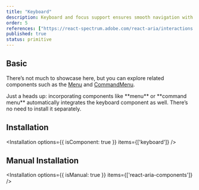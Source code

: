 ```yaml
---
title: "Keyboard"
description: Keyboard and focus support ensures smooth navigation with keys, essential for users without a mouse and appreciated by power users for quick access.
order: 5
references: ["https://react-spectrum.adobe.com/react-aria/interactions.html#keyboard-and-focus-behavior"]
published: true
status: primitive
---
```


## Basic
There’s not much to showcase here, but you can explore related components such as the [Menu](/docs/components/collections/menu) and [CommandMenu](/docs/components/controls/command-menu).

<Note>
  Just a heads up: incorporating components like **menu** or **command menu** automatically integrates the keyboard component as well. There’s no need to install it separately.
</Note>

## Installation
<Installation options={{ isComponent: true }} items={['keyboard']} />

## Manual Installation
<Installation options={{ isManual: true }} items={['react-aria-components']} />
<SourceCode toShow='keyboard' />
